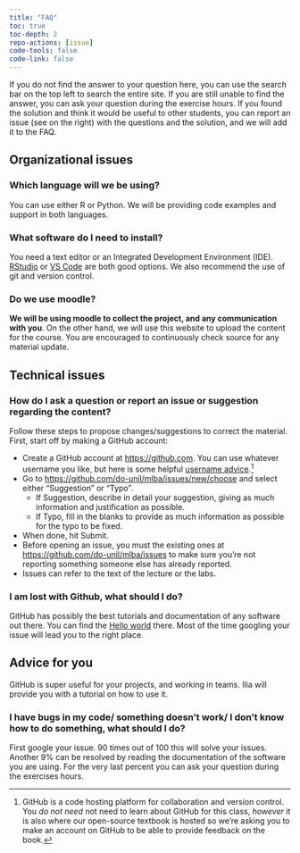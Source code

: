 ```yaml
---
title: "FAQ"
toc: true
toc-depth: 2
repo-actions: [issue]
code-tools: false
code-link: false
---
```


::: callout-tip
If you do not find the answer to your question here, you can use the search bar on the top left to search the entire site. If you are still unable to find the answer, you can ask your question during the exercise hours. If you found the solution and think it would be useful to other students, you can  report an issue (see on the right) with the questions and the solution, and we will add it to the FAQ.
:::

## Organizational issues

### Which language will we be using?

You can use either R or Python. We will be providing code examples and support in both languages. 



### What software do I need to install?

You need a text editor or an Integrated Development Environment (IDE). [RStudio](https://posit.co/downloads/) or [VS Code](https://code.visualstudio.com/) are both good options. We also recommend the use of git and version control.

<!-- For git, please see [here](resources/tutorials/github.qmd) for instructions on how to install it.

You can use any kind of text editor or IDE you like. We recomment using [VS Code](https://code.visualstudio.com/) with the extension corresponding to your language of choice. You can also use [Rstudio](https://rstudio.com/products/rstudio/download/) for R. See [here](resources/tutorials/installing_software.qmd) for instructions on how to install the software and IDEs. -->

### Do we use moodle?

**We will be using moodle to collect the project, and any communication with you**. On the other hand, we will use this website to upload the content for the course. You are encouraged to continuously check source for any material update.


## Technical issues

### How do I ask a question or report an issue or suggestion regarding the content?
Follow these steps to propose changes/suggestions to correct the material. First, start off by making a GitHub account:

-   Create a GitHub account at [https://github.com](https://github.com/). You can use whatever username you like, but here is some helpful [username advice](https://happygitwithr.com/github-acct#username-advice).[^1]
-   Go to <https://github.com/do-unil/mlba/issues/new/choose> and select either "Suggestion" or "Typo".
    -   If Suggestion, describe in detail your suggestion, giving as much information and justification as possible.
    -   If Typo, fill in the blanks to provide as much information as possible for the typo to be fixed.
-   When done, hit Submit.
<!-- -   Later in the course you will be asked to fill out a form where you let us know if you've opened any feedback issues in the GitHub repo. I'll confirm your answers by referring back to the issues you opened, and you'll have the opportunity to earn 2 extra points (out of 100) on each of your exams for opening "useful" issues. "Useful" can be based on the number of issues (quantity) or the depth of your feedback (quality). -->
-   Before opening an issue, you must the existing ones at <https://github.com/do-unil/mlba/issues> to make sure you're not reporting something someone else has already reported.
-   Issues can refer to the text of the lecture or the labs.

[^1]: GitHub is a code hosting platform for collaboration and version control. You *do not need* not need to learn about GitHub for this class, *however* it is also where our open-source textbook is hosted so we're asking you to make an account on GitHub to be able to provide feedback on the book.


### I am lost with Github, what should I do?

GitHub has possibly the best tutorials and documentation of any software out there. You can find the [Hello world](https://docs.github.com/en/get-started/quickstart/hello-world) there. Most of the time googling your issue will lead you to the right place.

:::{.callout-note}
## Advice for you
GitHub is super useful for your projects, and working in teams. Ilia will provide you with a tutorial on how to use it.
:::

### I have bugs in my code/ something doesn't work/ I don't know how to do something, what should I do?

First google your issue. 90 times out of 100 this will solve your issues. Another 9% can be resolved by reading the documentation of 
the software you are using. For the very last percent you can ask your question during the exercises hours. 

